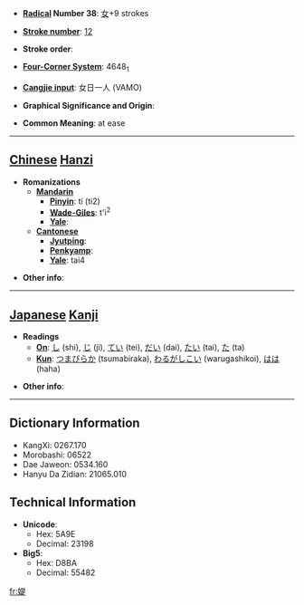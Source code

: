 * '''[[Wiktionary:Chinese radical index| Radical]] Number 38''': [[Wiktionary:Chinese radical index 女|女]]+9 strokes

* '''[[Wiktionary:Chinese total strokes index|Stroke number]]''': [[Wiktionary:Chinese total strokes index 12|12]]

* '''Stroke order''': 

* '''[[Wiktionary:Chinese four corner index|Four-Corner System]]''': 4648<sub>1</sub>

* '''[[Wiktionary:Chinese Cangjie index|Cangjie input]]''': 女日一人 (VAMO)

* '''Graphical Significance and Origin''': 

* '''Common Meaning''': at ease

----

== [[Chinese]] [[Hanzi]] ==

* '''Romanizations'''
** '''[[Mandarin]]'''
*** '''[[Pinyin]]''': tí (ti2)
*** '''[[Wade-Giles]]''': t'i<sup>2</sup>
*** '''[[Yale]]''': 
** '''[[Cantonese]]'''
*** '''[[Jyutping]]''':
*** '''[[Penkyamp]]''': 
*** '''[[Yale]]''': tai4

* '''Other info''': 

----

== [[Japanese]] [[Kanji]] ==

* '''Readings'''
** '''[[On]]''': [[し]] (shi), [[じ]] (ji), [[てい]] (tei), [[だい]] (dai), [[たい]] (tai), [[た]] (ta)
** '''[[Kun]]''': [[つまびらか]] (tsumabiraka), [[わるがしこい]] (warugashikoi), [[はは]] (haha)

* '''Other info''':  

----

== Dictionary Information ==

* KangXi: 0267.170
* Morobashi: 06522
* Dae Jaweon: 0534.160
* Hanyu Da Zidian: 21065.010

== Technical Information ==

* '''Unicode''':
** Hex: 5A9E
** Decimal: 23198
* '''Big5''':
** Hex: D8BA
** Decimal: 55482

[[fr:媞]]